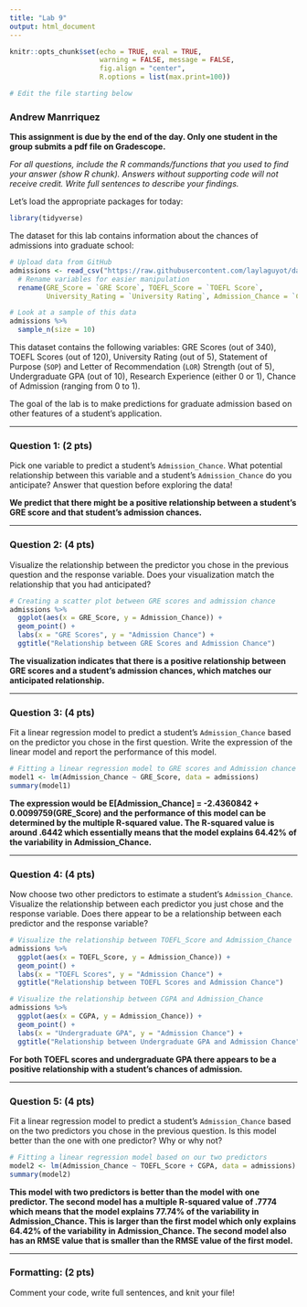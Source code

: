 ```yaml
---
title: "Lab 9"
output: html_document
---
```


```r
knitr::opts_chunk$set(echo = TRUE, eval = TRUE,  
                      warning = FALSE, message = FALSE, 
                      fig.align = "center",
                      R.options = list(max.print=100))

# Edit the file starting below
```

### Andrew Manrriquez

**This assignment is due by the end of the day. Only one student in the group submits a pdf file on Gradescope.**

*For all questions, include the R commands/functions that you used to find your answer (show R chunk). Answers without supporting code will not receive credit. Write full sentences to describe your findings.*

Let's load the appropriate packages for today:

```r
library(tidyverse)
```

The dataset for this lab contains information about the chances of admissions into graduate school:

```r
# Upload data from GitHub
admissions <- read_csv("https://raw.githubusercontent.com/laylaguyot/datasets/main//Admission_Predict.csv") %>%
  # Rename variables for easier manipulation 
  rename(GRE_Score = `GRE Score`, TOEFL_Score = `TOEFL Score`,
         University_Rating = `University Rating`, Admission_Chance = `Chance of Admit`)

# Look at a sample of this data
admissions %>%
  sample_n(size = 10)
```

This dataset contains the following variables: GRE Scores (out of 340), TOEFL Scores (out of 120), 
University Rating (out of 5), Statement of Purpose (`SOP`) and Letter of Recommendation (`LOR`) Strength (out of 5), Undergraduate GPA (out of 10), Research Experience (either 0 or 1), Chance of Admission (ranging from 0 to 1).

The goal of the lab is to make predictions for graduate admission based on other features of a student's application.

------------------------------------------------------------------------

### Question 1: (2 pts)

Pick one variable to predict a student's `Admission_Chance`. What potential relationship between this variable and a student's `Admission_Chance` do you anticipate? Answer that question before exploring the data!

**We predict that there might be a positive relationship between a student's GRE score and that student's admission chances.**

------------------------------------------------------------------------

### Question 2: (4 pts)

Visualize the relationship between the predictor you chose in the previous question and the response variable. Does your visualization match the relationship that you had anticipated?

```r
# Creating a scatter plot between GRE scores and admission chance
admissions %>%
  ggplot(aes(x = GRE_Score, y = Admission_Chance)) +
  geom_point() +
  labs(x = "GRE Scores", y = "Admission Chance") +
  ggtitle("Relationship between GRE Scores and Admission Chance")

```

**The visualization indicates that there is a positive relationship between GRE scores and a student's admission chances, which matches our anticipated relationship.**

------------------------------------------------------------------------

### Question 3: (4 pts)

Fit a linear regression model to predict a student's `Admission_Chance` based on the predictor you chose in the first question. Write the expression of the linear model and report the performance of this model.

```r
# Fitting a linear regression model to GRE scores and Admission chance
model1 <- lm(Admission_Chance ~ GRE_Score, data = admissions)
summary(model1)
```

**The expression would be E[Admission_Chance] = -2.4360842 + 0.0099759(GRE_Score) and the performance of this model can be determined by the multiple R-squared value. The R-squared value is around .6442 which essentially means that the model explains 64.42% of the variability in Admission_Chance.**

------------------------------------------------------------------------

### Question 4: (4 pts)

Now choose two other predictors to estimate a student's `Admission_Chance`. Visualize the relationship between each predictor you just chose and the response variable. Does there appear to be a relationship between each predictor and the response variable?

```r
# Visualize the relationship between TOEFL_Score and Admission_Chance
admissions %>%
  ggplot(aes(x = TOEFL_Score, y = Admission_Chance)) +
  geom_point() +
  labs(x = "TOEFL Scores", y = "Admission Chance") +
  ggtitle("Relationship between TOEFL Scores and Admission Chance")

# Visualize the relationship between CGPA and Admission_Chance
admissions %>%
  ggplot(aes(x = CGPA, y = Admission_Chance)) +
  geom_point() +
  labs(x = "Undergraduate GPA", y = "Admission Chance") +
  ggtitle("Relationship between Undergraduate GPA and Admission Chance")

```

**For both TOEFL scores and undergraduate GPA there appears to be a positive relationship with a student's chances of admission.**

------------------------------------------------------------------------

### Question 5: (4 pts)

Fit a linear regression model to predict a student's `Admission_Chance` based on the two predictors you chose in the previous question. Is this model better than the one with one predictor? Why or why not?

```r
# Fitting a linear regression model based on our two predictors
model2 <- lm(Admission_Chance ~ TOEFL_Score + CGPA, data = admissions)
summary(model2)
```

**This model with two predictors is better than the model with one predictor. The second model has a multiple R-squared value of .7774 which means that the model explains 77.74% of the variability in Admission_Chance. This is larger than the first model which only explains 64.42% of the variability in Admission_Chance. The second model also has an RMSE value that is smaller than the RMSE value of the first model.**

------------------------------------------------------------------------

### Formatting: (2 pts)

Comment your code, write full sentences, and knit your file!

